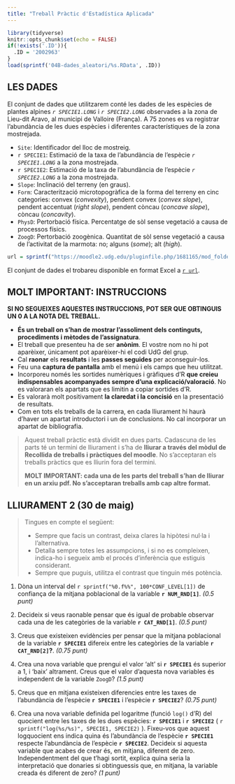 ```yaml
---
title: "Treball Pràctic d'Estadística Aplicada"
---
```


```r
library(tidyverse)
knitr::opts_chunk$set(echo = FALSE)
if(!exists('.ID')){
  .ID = '2002963'
}
load(sprintf('04B-dades_aleatori/%s.RData', .ID))
```

## LES DADES

El conjunt de dades que utilitzarem conté les dades de les espècies de plantes alpines _`r SPECIE1.LONG`_  i _`r SPECIE2.LONG`_ observades a la zona de Lieu-dit Aravo, al municipi de Valloire (França). A 75 zones es va registrar l'abundància de les dues espècies i diferentes característiques de la zona mostrejada. 

* `Site`: Identificador del lloc de mostreig.
* ``r SPECIE1``: Estimació de la taxa de l'abundància de l'espècie _`r SPECIE1.LONG`_  a la zona mostrejada.
* ``r SPECIE2``: Estimació de la taxa de l'abundància de l'espècie _`r SPECIE2.LONG`_  a la zona mostrejada.
* `Slope`: Inclinació del terreny (en graus).
* `Form`: Caracterització microtopogràfica de la forma del terreny en cinc categories: convex (_convexity_), pendent convex (_convex slope_), pendent accentuat (_right slope_), pendent còncau (_concave slope_), còncau (_concavity_).
* `PhysD`: Pertorbació física. Percentatge de sòl sense vegetació a causa de processos físics.
* `ZoogD`: Pertorbació zoogènica. Quantitat de sòl sense vegetació a causa de l'activitat de la marmota: no; alguns (_some_); alt (_high_).

```r
url = sprintf("https://moodle2.udg.edu/pluginfile.php/1681165/mod_folder/content/0/%s.xlsx", .ID)
```

El conjunt de dades el trobareu disponible en format Excel a [`r url`](`r url`).

## MOLT IMPORTANT: INSTRUCCIONS 

__SI NO SEGUEIXES AQUESTES INSTRUCCIONS, POT SER QUE OBTINGUIS UN 0 A LA NOTA DEL TREBALL.__

* __És un treball on s’han de mostrar l’assoliment dels continguts, procediments i mètodes de l’assignatura__.
* El treball que presenteu ha de ser __anònim__. El vostre nom no hi pot aparèixer, únicament pot aparèixer-hi el codi UdG del grup.
* Cal __raonar__ els __resultats__ i les __passes seguides__ per aconseguir-los. 
* Feu una __captura de pantalla__ amb el menú i els camps que heu utilitzat. 
* Incorporeu només les sortides numèriques i gràfiques d’R __que creieu indispensables acompanyades sempre d’una explicació/valoració__. No es valoraran els apartats que es limitin a copiar sortides d’R. 
* Es valorarà molt positivament __la claredat i la concisió__ en la presentació de resultats. 
* Com en tots els treballs de la carrera, en cada lliurament hi haurà d’haver un apartat introductori i un de conclusions. No cal incorporar un apartat de bibliografia.

> Aquest treball pràctic està dividit en dues parts. Cadascuna de les parts té un termini de lliurament i s’ha de __lliurar a través del mòdul de Recollida de treballs i pràctiques del moodle__. No s’acceptaran els treballs pràctics que es lliurin fora del termini. 
>
> __MOLT IMPORTANT: cada una de les parts del treball s’han de lliurar en un arxiu pdf. No s'acceptaran treballs amb cap altre format.__

\newpage

## LLIURAMENT 2 (30 de maig)

> Tingues en compte el següent:
>
> * Sempre que facis un contrast, deixa clares la hipòtesi nul·la i l'alternativa. 
> * Detalla sempre totes les assumpcions, i si no es compleixen, indica-ho i segueix amb el procés d'inferència que estiguis considerant.
> * Sempre que puguis, utilitza el contrast que tinguin més potència.

1. Dòna un interval del `r sprintf("%0.f%%", 100*CONF_LEVEL[1])` de confiança de la mitjana poblacional de la variable  __`r NUM_RND[1]`__. _(0.5 punt)_ 

2. Decideix si veus raonable pensar que és igual de probable observar cada una de les categòries de la variable __`r CAT_RND[1]`__. _(0.5 punt)_

3. Creus que existeixen evidències per pensar que la mitjana poblacional de la variable __`r SPECIE1`__ difereix entre les categòries de la variable __`r CAT_RND[2]`?__. _(0.75 punt)_

4. Crea una nova variable que prengui el valor 'alt' si __`r SPECIE1`__ és superior a 1, i 'baix' altrament. Creus que el valor d'aquesta nova variables és independent de la variable `ZoogD`? _(1.5 punt)_

5. Creus que en mitjana existeixen diferencies entre les taxes de l'abundància de l'espècie __`r SPECIE1`__ i l'espècie __`r SPECIE2`__? _(0.75 punt)_

6. Crea una nova variable definida pel logaritme (funció `log()` d'R) del quocient entre les taxes de les dues espècies: __`r SPECIE1`__ i __`r SPECIE2`__ ( ``r sprintf("log(%s/%s)", SPECIE1, SPECIE2)`` ). Fixeu-vos que aquest logquocient ens indica quina és l'abundància de l'espècie __`r SPECIE1`__ respecte l'abundància de l'espècie __`r SPECIE2`__. Decideix si aquesta variable que acabes de crear és, en mitjana, diferent de zero. Independentment del que t'hagi sortit, explica quina seria la interpretació que donaries si obtinguessis que, en mitjana, la variable creada és diferent de zero?  _(1 punt)_


